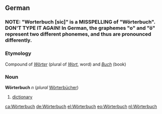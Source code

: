 ==German==
===NOTE: "Worterbuch [sic]" is a MISSPELLING of "Wörterbuch". DON'T TYPE IT AGAIN! In German, the graphemes "o" and "ö" represent two different phonemes, and thus are pronounced differently.===

===Etymology===
Compound of ''[[Wörter]]'' (plural of ''[[Wort]]'', word) and ''[[Buch]]'' (book)

===Noun===
'''Wörterbuch''' ''n'' (''plural'' [[Wörterbücher]])

# [[dictionary]]

[[ca:Wörterbuch]]
[[de:Wörterbuch]]
[[el:Wörterbuch]]
[[eo:Wörterbuch]]
[[nl:Wörterbuch]]